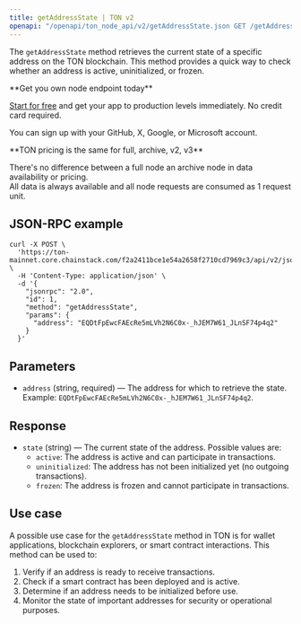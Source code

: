 ---
title: getAddressState | TON v2
openapi: "/openapi/ton_node_api/v2/getAddressState.json GET /getAddressState"
---

The `getAddressState` method retrieves the current state of a specific address on the TON blockchain. This method provides a quick way to check whether an address is active, uninitialized, or frozen.

<Check>
**Get you own node endpoint today**

[Start for free](https://console.chainstack.com/) and get your app to production levels immediately. No credit card required.

You can sign up with your GitHub, X, Google, or Microsoft account.
</Check>

<Note>
**TON pricing is the same for full, archive, v2, v3**

There's no difference between a full node an archive node in data availability or pricing.  
All data is always available and all node requests are consumed as 1 request unit.
</Note>

  

## JSON-RPC example

```shell Shell
curl -X POST \
  'https://ton-mainnet.core.chainstack.com/f2a2411bce1e54a2658f2710cd7969c3/api/v2/jsonRPC' \
  -H 'Content-Type: application/json' \
  -d '{
    "jsonrpc": "2.0",
    "id": 1,
    "method": "getAddressState",
    "params": {
      "address": "EQDtFpEwcFAEcRe5mLVh2N6C0x-_hJEM7W61_JLnSF74p4q2"
    }
  }'
```


## Parameters

* `address` (string, required) — The address for which to retrieve the state. Example: `EQDtFpEwcFAEcRe5mLVh2N6C0x-_hJEM7W61_JLnSF74p4q2`.

## Response

* `state` (string) — The current state of the address. Possible values are:
  + `active`: The address is active and can participate in transactions.
  + `uninitialized`: The address has not been initialized yet (no outgoing transactions).
  + `frozen`: The address is frozen and cannot participate in transactions.

## Use case

A possible use case for the `getAddressState` method in TON is for wallet applications, blockchain explorers, or smart contract interactions. This method can be used to:

1. Verify if an address is ready to receive transactions.
2. Check if a smart contract has been deployed and is active.
3. Determine if an address needs to be initialized before use.
4. Monitor the state of important addresses for security or operational purposes.
